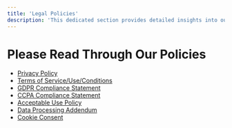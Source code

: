 ```yaml
---
title: 'Legal Policies'
description: 'This dedicated section provides detailed insights into our terms of service, privacy policy, user agreements, and other essential legal documents. Stay informed about your rights and responsibilities as a user, understanding how we protect your data and respect your privacy. Essential reading for a secure and informed user experience on our platform.'
---
```


# Please Read Through Our Policies
- [Privacy Policy](/legal-and-compliance/privacy-policy)
- [Terms of Service/Use/Conditions](/legal-and-compliance/terms-of-use)
- [GDPR Compliance Statement](/legal-and-compliance/gdpr)
- [CCPA Compliance Statement](/legal-and-compliance/ccpa)
- [Acceptable Use Policy](/legal-and-compliance/acceptable-use-policy)
- [Data Processing Addendum](/legal-and-compliance/dpa)
- [Cookie Consent](/legal-and-compliance/cookies)